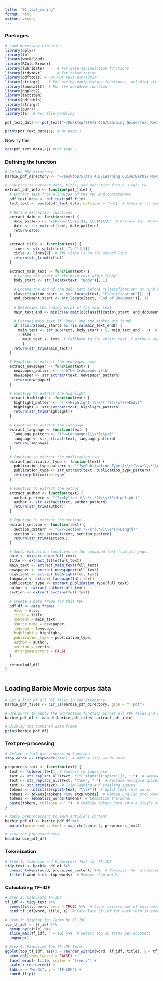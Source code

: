 ```yaml
---
title: "01_text_mining"
format: html
editor: visual
---
```


### Packages

```r
# Load Necessary Libraries
library(dplyr)
library(tm)
library(wordcloud)
library(RColorBrewer)
library(lubridate)      # For date manipulation functions
library(tidytext)       # For tokenization
library(pdftools) # For PDF text extraction
library(stringr)    # For string manipulation functions, including str_extract()
library(SnowballC)  # For the wordStem function
library(ggplot2)
library(textstem)
library(pdftools)
library(stringr)
library(purrr)
library(fs)  # For file handling

```

```r
pdf_text_data <- pdf_text("~/Desktop/STATS 456/Learning Guide/Text_Retrieval_from_PDFs/Barbie Movie 2/Barbie movie merchandise_ From Barbie dolls to a Zara collaboration.pdf")

print(pdf_text_data[1]) #For page 1
```

Now try this:

```r
cat(pdf_text_data[1]) #For page 1
```

### Defining the function

```r
# Define PDF directory
barbie_pdf_directory <- "~/Desktop/STATS 456/Learning Guide/Barbie Movie 2/"

# Function to extract date, title, and main text from a single PDF
extract_pdf_info <- function(pdf_file) {
  # Extract text from all pages of the PDF and concatenate
  pdf_text_data <- pdf_text(pdf_file)
  full_text <- paste(pdf_text_data, collapse = "\n")  # Combine all pages
  
  # Define extraction functions
  extract_date <- function(text) {
    date_pattern <- "\\b\\w+ \\d{1,2}, \\d{4}\\b"  # Pattern for 'Month Day, Year'
    date <- str_extract(text, date_pattern)
    return(date)
  }
  
  extract_title <- function(text) {
    lines <- str_split(text, "\n")[[1]]
    title <- lines[2]  # The title is on the second line
    return(str_trim(title))
  }
  
  extract_main_text <- function(text) {
    # Locate the start of the main text after "Body"
    body_start <- str_locate(text, "Body")[, 1]
    
    # Locate the end of the main text before "Classification" or "End of Document"
    classification_start <- str_locate(text, "Classification")[, 1]
    end_document_start <- str_locate(text, "End of Document")[, 1]
  
    # Determine the ending point of the main text
    main_text_end <- min(c(na.omit(c(classification_start, end_document_start))), na.rm = TRUE)
  
    # Extract main text if "Body" and end marker are found
    if (!is.na(body_start) && !is.na(main_text_end)) {
      main_text <- str_sub(text, body_start + 5, main_text_end - 1)  # +5 to skip "Body"
      } else {
        main_text <- text  # Fallback to the entire text if markers are missing
        }
    return(str_trim(main_text))
  }
  
  # Function to extract the newspaper name
  extract_newspaper <- function(text) {
    newspaper_pattern <- "\\bThe Independent\\b"
    newspaper <- str_extract(text, newspaper_pattern)
    return(newspaper)
  }
  
  # Function to extract the highlight
  extract_highlight <- function(text) {
    highlight_pattern <- "(?<=Highlight:)\\s*(.*?)\\s*(?=Body)"
    highlight <- str_extract(text, highlight_pattern)
    return(str_trim(highlight))
  }
  
  # Function to extract the language
  extract_language <- function(text) {
    language_pattern <- "(?<=Language:)\\s*(\\w+)"
    language <- str_extract(text, language_pattern)
    return(language)
  }
  
  # Function to extract the publication type
  extract_publication_type <- function(text) {
    publication_type_pattern <- "(?<=Publication-Type:)\\s*(\\w+\\s*\\w*)"
    publication_type <- str_extract(text, publication_type_pattern)
    return(publication_type)
  }
  
  # Function to extract the author
  extract_author <- function(text) {
    author_pattern <- "(?<=Byline:)\\s*(.*?)\\s*(?=Highlight)"
    author <- str_extract(text, author_pattern)
    return(str_trim(author))
  }
  
  # Function to extract the section
  extract_section <- function(text) {
    section_pattern <- "(?<=Section:)\\s*(.*?)\\s*(?=Length)"
    section <- str_extract(text, section_pattern)
    return(str_trim(section))
  }

  # Apply extraction functions on the combined text from all pages
  date <- extract_date(full_text)
  title <- extract_title(full_text)
  main_text <- extract_main_text(full_text)
  newspaper <- extract_newspaper(full_text)
  highlight <- extract_highlight(full_text)
  language <- extract_language(full_text)
  publication_type <- extract_publication_type(full_text)
  author <- extract_author(full_text)
  section <- extract_section(full_text)
  
  # Create a data frame for this PDF
  pdf_df <- data.frame(
    date = date,
    title = title,
    content = main_text,
    source_name = newspaper,
    laguage = language,
    highlight = highlight,
    publication_type = publication_type,
    author = author,
    section = section,
    stringsAsFactors = FALSE
  )
  
  return(pdf_df)
}



```

## Loading Barbie Movie corpus data

```r
# Get a list of all PDF files in the directory
barbie_pdf_files <- dir_ls(barbie_pdf_directory, glob = "*.pdf")

# Use purrr to apply the extraction function across all PDF files and combine results into one data frame
barbie_pdf_df <- map_df(barbie_pdf_files, extract_pdf_info)

# Display the combined data frame
print(barbie_pdf_df)
```

### Text pre-processing

```r
# Define a text pre-processing function
stop_words <- stopwords("en")  # Define stop words once

preprocess_text <- function(text) {
  text <- tolower(text)  # Convert to lowercase
  text <- str_replace_all(text, "[^[:alpha:][:space:]]", " ")  # Remove punctuation/special characters
  text <- str_replace_all(text, "\\s+", " ")  # Replace multiple spaces with a single space
  text <- str_trim(text)  # Trim leading and trailing spaces
  tokens <- unlist(strsplit(text, "\\s+"))  # Split text into words
  tokens <- tokens[!tokens %in% stop_words]  # Remove English stop words
  tokens <- lemmatize_words(tokens)  # Lemmatize the words
  paste(tokens, collapse = " ")  # Combine tokens back into a single string
}

# Apply preprocessing to each article’s content
barbie_pdf_df <- barbie_pdf_df %>%
  mutate(processed_content = map_chr(content, preprocess_text))

# View the processed data
head(barbie_pdf_df)

```

### Tokenization

```r
# Step 1: Tokenize and Preprocess Text for TF-IDF
tidy_text <- barbie_pdf_df %>%
  unnest_tokens(word, processed_content) %>%  # Tokenize the `processed_content` column
  filter(!word %in% stop_words)  # Remove stop words
```

### Calculating TF-IDF

```r
# Step 2: Calculate TF-IDF
tf_idf <- tidy_text %>%
  count(title, word, sort = TRUE) %>%  # Count occurrences of each word per document
  bind_tf_idf(word, title, n)  # Calculate tf-idf for each term in each document

# Step 3: Display Top Terms by TF-IDF
top_tf_idf <- tf_idf %>%
  group_by(title) %>%
  slice_max(tf_idf, n = 10) %>%  # Select top 10 terms per document
  ungroup()

# Step 4: Visualize Top TF-IDF Terms
ggplot(top_tf_idf, aes(x = reorder_within(word, tf_idf, title), y = tf_idf, fill = title)) +
  geom_col(show.legend = FALSE) +
  facet_wrap(~ title, scales = "free_y") +
  scale_x_reordered() +
  labs(x = "Words", y = "TF-IDF") +
  coord_flip()

```